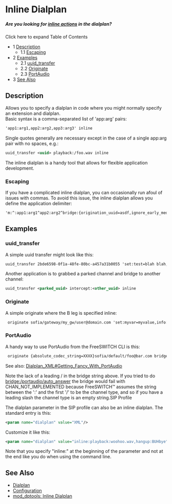 
# Inline Dialplan 

 

##### _**Are you looking for [inline actions](https://wiki.freeswitch.org/wiki/Dialplan%5FXML#Inline%5FActions "Dialplan XML") in the dialplan?**_

Click here to expand Table of Contents

* 1 [Description](#description)  
   * 1.1 [Escaping](#escaping)
* 2 [Examples](#examples)  
   * 2.1 [uuid\_transfer](#uuid_transfer)  
   * 2.2 [Originate](#originate)  
   * 2.3 [PortAudio](#portaudio)
* 3 [See Also](#see-also)

## Description

Allows you to specify a dialplan in code where you might normally specify an extension and dialplan.  
Basic syntax is a comma-separated list of 'app:arg' pairs:

```xml
'app1:arg1,app2:arg2,app3:arg3' inline
```

Single quotes generally are necessary except in the case of a single app:arg pair with no spaces, e.g.:

```xml
uuid_transfer <uuid> playback:/foo.wav inline
```

The inline dialplan is a handy tool that allows for flexible application development.

### Escaping

If you have a complicated inline dialplan, you can occasionally run afoul of issues with commas. To avoid this issue, the inline dialplan allows you define the application delimiter:

```xml
'm:^:app1:arg1^app2:arg2^bridge:{origination_uuid=asdf,ignore_early_media_true}/sofia/gateway/mygw/1234' inline
```

## Examples

### uuid_transfer

A simple uuid transfer might look like this:

```xml
uuid_transfer 2bde6598-0f1a-48fe-80bc-a457a31b0055 'set:test=blah blah,playback:foo.wav' inline
```

Another application is to grabbed a parked channel and bridge to another channel:

```xml
uuid_transfer <parked_uuid> intercept:<other_uuid> inline
```

### Originate

A simple originate where the B leg is specified inline:

```xml
 originate sofia/gateway/my_gw/user@domain.com 'set:myvar=myvalue,info:,playback:foo.wav' inline
```

### PortAudio

A handy way to use PortAudio from the FreeSWITCH CLI is this:

```xml
 originate {absolute_codec_string=XXXX}sofia/default/foo@bar.com bridge:portaudio/auto_answer inline
```

See also: [Dialplan\_XML#Getting\_Fancy\_With\_PortAudio](https://wiki.freeswitch.org/wiki/Dialplan%5FXML#Getting%5FFancy%5FWith%5FPortAudio "Dialplan XML")

  
Note the lack of a leading / in the bridge string above. If you tried to do [bridge:/portaudio/auto\_answer](http://bridge/portaudio/auto%5Fanswer) the bridge would fail with CHAN\_NOT\_IMPLEMENTED because FreeSWITCH™ assumes the string between the ':' and the first '/' to be the channel type, and so if you have a leading slash the channel type is an empty string.SIP Profile

The dialplan parameter in the SIP profile can also be an inline dialplan. The standard entry is this:

```xml
<param name="dialplan" value="XML"/>
```

Customize it like this:

```xml
<param name="dialplan" value="inline:playback:woohoo.wav,hangup:BUHbye"/>
```

  
Note that you specify "inline:" at the beginning of the parameter and not at the end like you do when using the command line.

  
## See Also

* [Dialplan](./index.mdx#0-about)
* [Configuration](../Configuration/index.mdx#about)
* [mod\_dptools: Inline Dialplan](../Modules/mod-dptools/6586667.mdx#about)


